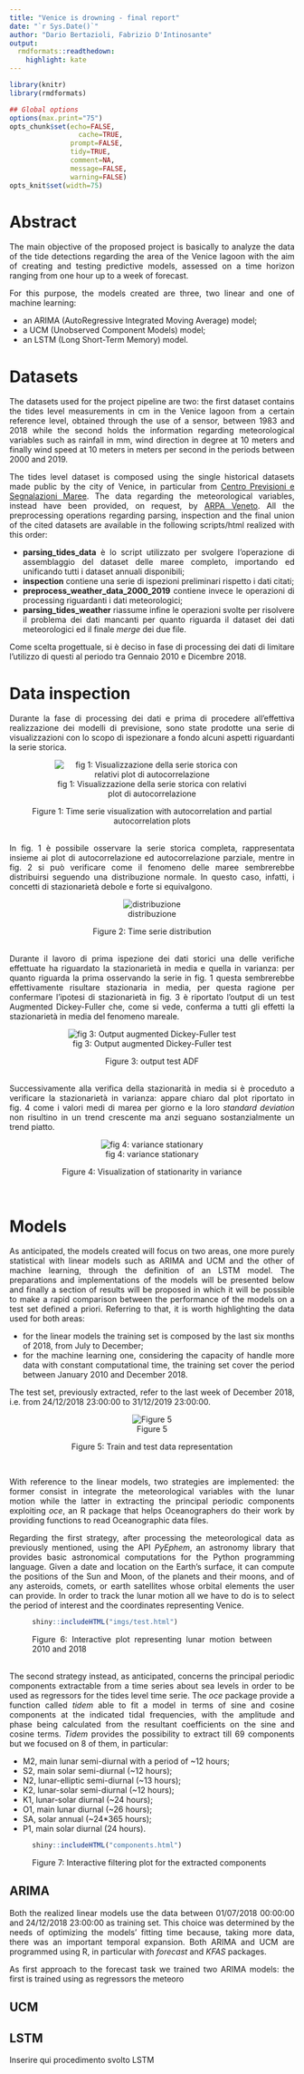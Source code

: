 ```yaml
---
title: "Venice is drowning - final report"
date: "`r Sys.Date()`"
author: "Dario Bertazioli, Fabrizio D'Intinosante"
output:
  rmdformats::readthedown:
    highlight: kate
---
```



```r
library(knitr)
library(rmdformats)

## Global options
options(max.print="75")
opts_chunk$set(echo=FALSE,
	             cache=TRUE,
               prompt=FALSE,
               tidy=TRUE,
               comment=NA,
               message=FALSE,
               warning=FALSE)
opts_knit$set(width=75)
```

<style>
body{
text-align:justify
}
</style>

# Abstract

The main objective of the proposed project is basically to analyze the data of the tide detections regarding the area of the Venice lagoon with the aim of creating and testing predictive models, assessed on a time horizon ranging from one hour up to a week of forecast.

For this purpose, the models created are three, two linear and one of machine learning:

* an ARIMA (AutoRegressive Integrated Moving Average) model;
* a UCM (Unobserved Component Models) model;
* an LSTM (Long Short-Term Memory) model.

# Datasets

The datasets used for the project pipeline are two: the first dataset contains the tides level measurements in cm in the Venice lagoon from a certain reference level, obtained through the use of a sensor, between 1983 and 2018 while the second holds the information regarding meteorological variables such as rainfall in mm, wind direction in degree at 10 meters and finally wind speed at 10 meters in meters per second in the periods between 2000 and 2019.
<!-- I dataset utilizzati per lo svolgimento della pipeline del progetto sono sostanzialmente due: un primo dataset composto dalle rilevazioni, tramite un apposito sensore, dei livelli di marea nella laguna di Venezia in cm rispetto ad un certo valore di riferimento dal 1983 fino al 2018 mentre il secondo contiene le informazioni riguardanti variabili meteorologiche (precipitazioni in millimetri, direzione del vento in gradi, velocità del vento in Km/h) dal 2000 al 2019. -->

The tides level dataset is composed using the single historical datasets made public by the city of Venice, in particular from [Centro Previsioni e Segnalazioni Maree](https://www.comune.venezia.it/node/6214). The data regarding the meteorological variables, instead have been provided, on request, by [ARPA Veneto](https://www.arpa.veneto.it/). All the preprocessing operations regarding parsing, inspection and the final union of the cited datasets are available in the following scripts/html realized with this order:
<!-- Il dataset dei livelli di marea è stato composto dai singoli dataset storici annuali forniti dal Comune di Venezia, in particolare dal [Centro Previsioni e Segnalazioni Maree](https://www.comune.venezia.it/node/6214). I dati riguardanti invece le variabili meteorologiche sono stati forniti, su richiesta, da [ARPA Veneto](https://www.arpa.veneto.it/). Tutte le operazioni di preprocessing riguardanti l'assemblaggio, l'ispezione e la conclusiva unione dei dataset citati sono disponibili nei seguenti script/html realizzati con questo ordine: -->

* **parsing_tides_data** è lo script utilizzato per svolgere l'operazione di assemblaggio del dataset delle maree completo, importando ed unificando tutti i dataset annuali disponibili;
* **inspection** contiene una serie di ispezioni preliminari rispetto i dati citati;
* **preprocess_weather_data_2000_2019** contiene invece le operazioni di processing riguardanti i dati meteorologici;
* **parsing_tides_weather** riassume infine le operazioni svolte per risolvere il problema dei dati mancanti per quanto riguarda il dataset dei dati meteorologici ed il finale *merge* dei due file.

Come scelta progettuale, si è deciso in fase di processing dei dati di limitare l'utilizzo di questi al periodo tra Gennaio 2010 e Dicembre 2018.

# Data inspection

Durante la fase di processing dei dati e prima di procedere all'effettiva realizzazione dei modelli di previsione, sono state prodotte una serie di visualizzazioni con lo scopo di ispezionare a fondo alcuni aspetti riguardanti la serie storica. 

<center>
<figure>
![fig 1: Visualizzazione della serie storica con relativi plot di autocorrelazione](imgs/data_plot.jpg)
<figcaption>Figure 1: Time serie visualization with autocorrelation and partial autocorrelation plots</figcaption>
</figure>
</center>
<br>
In fig. 1 è possibile osservare la serie storica completa, rappresentata insieme ai plot di autocorrelazione ed autocorrelazione parziale, mentre in fig. 2 si può verificare come il fenomeno delle maree sembrerebbe distribuirsi seguendo una distribuzione normale. In questo caso, infatti, i concetti di stazionarietà debole e forte si equivalgono.

<center>
<figure>
![distribuzione](imgs/distribution.jpg)
<figcaption>Figure 2: Time serie distribution</figcaption>
</figure>
</center>
<br>
Durante il lavoro di prima ispezione dei dati storici una delle verifiche effettuate ha riguardato la stazionarietà in media e quella in varianza: per quanto riguarda la prima osservando la serie in fig. 1 questa sembrerebbe effettivamente risultare stazionaria in media, per questa ragione per confermare l'ipotesi di stazionarietà in fig. 3 è riportato l'output di un test Augmented Dickey-Fuller che, come si vede, conferma a tutti gli effetti la stazionarietà in media del fenomeno mareale.

<center>
<figure>
![fig 3: Output augmented Dickey-Fuller test](imgs/adf_test.PNG)
<figcaption>Figure 3: output test ADF</figcaption>
</figure>
</center>
<br>
Successivamente alla verifica della stazionarità in media si è proceduto a verificare la stazionarietà in varianza: appare chiaro dal plot riportato in fig. 4 come i valori medi di marea per giorno e la loro *standard deviation* non risultino in un trend crescente ma anzi seguano sostanzialmente un trend piatto.
<center>
<figure>
![fig 4: variance stationary](imgs/var_stationary.jpg)
<figcaption>Figure 4: Visualization of stationarity in variance</figcaption>
</figure>
</center>
<br>

# Models

As anticipated, the models created will focus on two areas, one more purely statistical with linear models such as ARIMA and UCM and the other of machine learning, through the definition of an LSTM model. The preparations and implementations of the models will be presented below and finally a section of results will be proposed in which it will be possible to make a rapid comparison between the performance of the models on a test set defined a priori. Referring to that, it is worth highlighting the data used for both areas:

<!-- Come anticipato, i modelli realizzati vertono su due ambiti, uno più puramente statistico di modelli lineari ovvero ARIMA ed UCM e l'altro di machine learning, attraverso la definizione di un modello LSTM. Di seguito verranno presentati i preparativi e le implementazioni dei modelli ed infine verrà proposta una sezione di risultati in cui sarà possibile effettuare un rapido confronto tra le prestazioni dei modelli su un test set definito a priori. A questo proposito vale la pena di sottolineare i dati utilizzati per entrambi gli ambiti: -->

* for the linear models the training set is composed by the last six months of 2018, from July to December;
* for the machine learning one, considering the capacity of handle more data with constant computational time, the training set cover the period between January 2010 and December 2018.

The test set, previously extracted, refer to the last week of December 2018, i.e. from 24/12/2018 23:00:00 to 31/12/2019 23:00:00.

<!-- * per i modelli lineari il training set consiste negli ultimi sei mesi del 2018, a partire da Luglio fino a Dicembre 2018; -->
<!-- * per il modello machine learning, data la sua capacità di gestire moli di dati decisamente superiori a parità di tempo di computazione, come training set è stato utilizzato tutto il dataset a partire da Gennaio 2010 fino a Dicembre 2018. -->

<!-- Il test set, estratto a priori, consiste nell'ultima settimana di Dicembre 2018, ovvero dal 24/12/2018 23:00:00 al 31/12/2018 alle 23:00:00. -->

<center>
<figure>
![Figure 5](imgs/train_test.jpg)
<figcaption>Figure 5: Train and test data representation</figcaption>
</figure>
</center>
<br>
<!-- Entrambi i modelli lineari realizzati, come detto, utilizzano come training set i dati delle maree a partire dal 01/07/2018 00:00:00 fino al 24/12/2018 23:00:00. Questa scelta è stata guidata da esigenze di ottimizzazione dei tempi di *fitting* dei modelli poichè, selezionando più dati, si è riscontrato un importante dilatamento di questi. Sia ARIMA che UCM sono stati scritti in R, utilizzando a questo scopo i pacchetti *forecast* e *KFAS*. -->

With reference to the linear models, two strategies are implemented: the former consist in integrate the meteorological variables with the lunar motion while the latter in extracting the principal periodic components exploiting *oce*, an R package that helps Oceanographers do their work by providing functions to read Oceanographic data files.

Regarding the first strategy, after processing the meteorological data as previously mentioned, using the API *PyEphem*, an astronomy library that provides basic astronomical computations for the Python programming language. Given a date and location on the Earth’s surface, it can compute the positions of the Sun and Moon, of the planets and their moons, and of any asteroids, comets, or earth satellites whose orbital elements the user can provide. In order to track the lunar motion all we have to do is to select the period of interest and the coordinates representing Venice.

<div align="center">
<figure>
```r
shiny::includeHTML("imgs/test.html")
```
<figcaption>Figure 6: Interactive plot representing lunar motion between 2010 and 2018</figcaption>
</figure>
</div>
<br>
The second strategy instead, as anticipated, concerns the principal periodic components extractable from a time series about sea levels in order to be used as regressors for the tides level time serie. The *oce* package provide a function called *tidem* able to fit a model in terms of sine and cosine components at the indicated tidal frequencies, with the amplitude and phase being calculated from the resultant coefficients on the sine and cosine terms. *Tidem* provides the possibility to extract till 69 components but we focused on 8 of them, in particular:

* M2, main lunar semi-diurnal with a period of ~12 hours;
* S2, main solar semi-diurnal (~12 hours);
* N2, lunar-elliptic semi-diurnal (~13 hours);
* K2, lunar-solar semi-diurnal (~12 hours);
* K1, lunar-solar diurnal (~24 hours);
* O1, main lunar diurnal (~26 hours);
* SA, solar annual (~24*365 hours);
* P1, main solar diurnal (24 hours).

<div align="center">
<figure>
```r
shiny::includeHTML("components.html")
```
<figcaption>Figure 7: Interactive filtering plot for the extracted components</figcaption>
</figure>
</div>

## ARIMA

Both the realized linear models use the data between 01/07/2018 00:00:00 and 24/12/2018 23:00:00 as training set. This choice was determined by the needs of optimizing the models' fitting time because, taking more data, there was an important temporal expansion. Both ARIMA and UCM are programmed using R, in particular with *forecast* and *KFAS* packages.

As first approach to the forecast task we trained two ARIMA models: the first is trained using as regressors the meteoro

## UCM

## LSTM

Inserire qui procedimento svolto LSTM